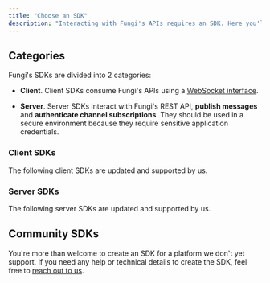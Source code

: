 ```yaml
---
title: "Choose an SDK"
description: "Interacting with Fungi's APIs requires an SDK. Here you'll find the available SDKs for a variety of platforms."
---
```



## Categories

Fungi's SDKs are divided into 2 categories:

- **Client**. Client SDKs consume Fungi's APIs using a [WebSocket interface](https://en.wikipedia.org/wiki/WebSocket).

- **Server**. Server SDKs interact with Fungi's REST API, **publish messages** and **authenticate channel subscriptions**. They should be used in a secure environment because they require sensitive application credentials.

### Client SDKs

The following client SDKs are updated and supported by us.

<ClientSupportedLangs />

### Server SDKs

The following server SDKs are updated and supported by us.

<ServerSupportedLangs />

## Community SDKs

You're more than welcome to create an SDK for a platform we don't yet support. If you need any help or technical details to create the SDK, feel free to [reach out to us](/support).
